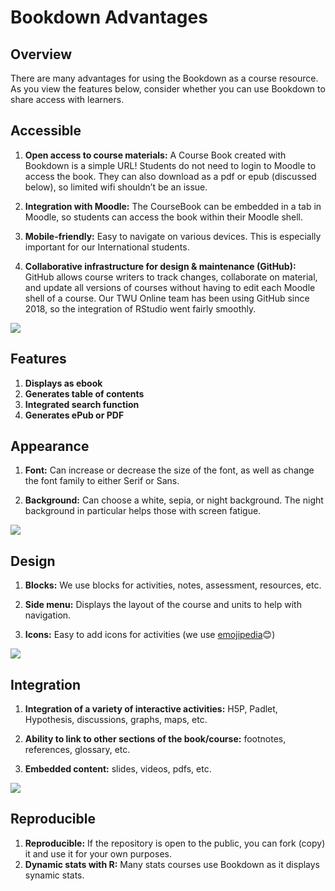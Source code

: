# Bookdown Advantages

## Overview {-}
There are many advantages for using the Bookdown as a course resource. As you view the features below, consider whether you can use Bookdown to share access with learners.

##  Accessible {-}

1. **Open access to course materials:** A Course Book created with Bookdown is a simple URL! Students do not need to login to Moodle to access the book.  They can also download as a pdf or epub (discussed below), so limited wifi shouldn't be an issue.

1. **Integration with Moodle:** The CourseBook can be embedded in a tab in Moodle, so students can access the book within their Moodle shell.

1. **Mobile-friendly:** Easy to navigate on various devices.  This is especially important for our International students.

1. **Collaborative infrastructure for design & maintenance (GitHub):** GitHub allows course writers to track changes, collaborate on material, and update all versions of courses without having to edit each Moodle shell of a course.  Our TWU Online team has been using GitHub since 2018, so the integration of RStudio went fairly smoothly.

![](assets/advantages/591-Moodle-BD.png)

## Features {-}

1. **Displays as ebook**
1. **Generates table of contents**
1. **Integrated search function**
1. **Generates ePub or PDF**


## Appearance {-}

1. **Font:** Can increase or decrease the size of the font, as well as change the font family to either Serif or Sans.

1. **Background:** Can choose a white, sepia, or night background.  The night background in particular helps those with screen fatigue.

![](assets/advantages/bd-night.png)

## Design {-}
1. **Blocks:** We use blocks for activities, notes, assessment, resources, etc.

1. **Side menu:** Displays the layout of the course and units to help with navigation.

1. **Icons:** Easy to add icons for activities (we use [emojipedia](https://emojipedia.org/)😊)

![](assets/advantages/blocks.png)


## Integration {-}
1. **Integration of a variety of interactive activities:** H5P, Padlet, Hypothesis, discussions, graphs, maps, etc.

1. **Ability to link to other sections of the book/course:** footnotes, references, glossary, etc.

1. **Embedded content:** slides, videos, pdfs, etc.

![](assets/advantages/video.png)

## Reproducible {-}
1. **Reproducible:** If the repository is open to the public, you can fork (copy) it and use it for your own purposes.
1. **Dynamic stats with R:** Many stats courses use Bookdown as it displays synamic stats.

